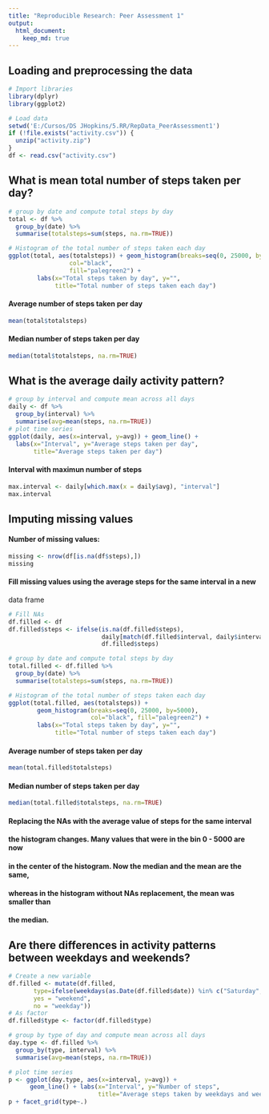 ```yaml
---
title: "Reproducible Research: Peer Assessment 1"
output: 
  html_document:
    keep_md: true
---
```



## Loading and preprocessing the data
```r
# Import libraries
library(dplyr)
library(ggplot2)

# Load data
setwd('E:/Cursos/DS JHopkins/5.RR/RepData_PeerAssessment1')
if (!file.exists("activity.csv")) {
  unzip("activity.zip")
}
df <- read.csv("activity.csv")
```

## What is mean total number of steps taken per day?
```r
# group by date and compute total steps by day
total <- df %>%
  group_by(date) %>%
  summarise(totalsteps=sum(steps, na.rm=TRUE))

# Histogram of the total number of steps taken each day
ggplot(total, aes(totalsteps)) + geom_histogram(breaks=seq(0, 25000, by=5000), 
                 col="black", 
                 fill="palegreen2") +
        labs(x="Total steps taken by day", y="", 
             title="Total number of steps taken each day")
```

#### Average number of steps taken per day
```r
mean(total$totalsteps)
```

#### Median number of steps taken per day
```r
median(total$totalsteps, na.rm=TRUE)
```

## What is the average daily activity pattern?
```r
# group by interval and compute mean across all days
daily <- df %>%
  group_by(interval) %>%
  summarise(avg=mean(steps, na.rm=TRUE))
# plot time series
ggplot(daily, aes(x=interval, y=avg)) + geom_line() +
  labs(x="Interval", y="Average steps taken per day",
       title="Average steps taken per day")
```

#### Interval with maximun number of steps
```r
max.interval <- daily[which.max(x = daily$avg), "interval"]
max.interval
```

## Imputing missing values
#### Number of missing values:
```r
missing <- nrow(df[is.na(df$steps),])
missing
```

#### Fill missing values using the average steps for the same interval in a new 
data frame
```r
# Fill NAs
df.filled <- df
df.filled$steps <- ifelse(is.na(df.filled$steps), 
                          daily[match(df.filled$interval, daily$interval),]$avg,
                          df.filled$steps)

# group by date and compute total steps by day
total.filled <- df.filled %>%
  group_by(date) %>%
  summarise(totalsteps=sum(steps, na.rm=TRUE))

# Histogram of the total number of steps taken each day
ggplot(total.filled, aes(totalsteps)) + 
        geom_histogram(breaks=seq(0, 25000, by=5000), 
                       col="black", fill="palegreen2") +
        labs(x="Total steps taken by day", y="", 
             title="Total number of steps taken each day")
```

#### Average number of steps taken per day
```r
mean(total.filled$totalsteps)
```

#### Median number of steps taken per day
```r
median(total.filled$totalsteps, na.rm=TRUE)
```
#### Replacing the NAs with the average value of steps for the same interval
#### the histogram changes.  Many values that were in the bin 0 - 5000 are now
#### in the center of the histogram.  Now the median and the mean are the same,
#### whereas in the histogram without NAs replacement, the mean was smaller than
#### the median.

## Are there differences in activity patterns between weekdays and weekends?
```r
# Create a new variable
df.filled <- mutate(df.filled, 
       type=ifelse(weekdays(as.Date(df.filled$date)) %in% c("Saturday", "Sunday"), 
       yes = "weekend", 
       no = "weekday"))
# As factor
df.filled$type <- factor(df.filled$type)

# group by type of day and compute mean across all days
day.type <- df.filled %>%
  group_by(type, interval) %>%
  summarise(avg=mean(steps, na.rm=TRUE))

# plot time series
p <- ggplot(day.type, aes(x=interval, y=avg)) + 
      geom_line() + labs(x="Interval", y="Number of steps",
                         title="Average steps taken by weekdays and weekends")
p + facet_grid(type~.)
```
